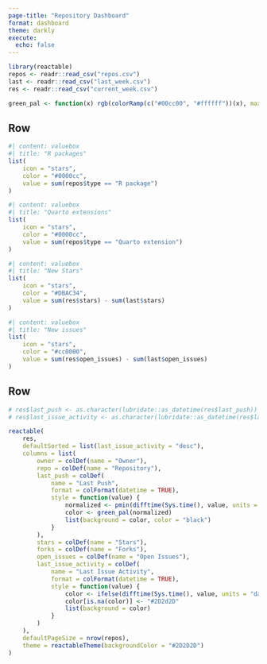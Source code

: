 ```yaml
---
page-title: "Repository Dashboard"
format: dashboard
theme: darkly
execute: 
  echo: false
---
```


```r
library(reactable)
repos <- readr::read_csv("repos.csv")
last <- readr::read_csv("last_week.csv")
res <- readr::read_csv("current_week.csv")

green_pal <- function(x) rgb(colorRamp(c("#00cc00", "#ffffff"))(x), maxColorValue = 255)
```

## Row

```r
#| content: valuebox
#| title: "R packages"
list(
    icon = "stars",
    color = "#0000cc",
    value = sum(repos$type == "R package")
)
```

```r
#| content: valuebox
#| title: "Quarto extensions"
list(
    icon = "stars",
    color = "#0000cc",
    value = sum(repos$type == "Quarto extension")
)
```

```r
#| content: valuebox
#| title: "New Stars"
list(
    icon = "stars",
    color = "#DBAC34",
    value = sum(res$stars) - sum(last$stars)
)
```

```r
#| content: valuebox
#| title: "New issues"
list(
    icon = "stars",
    color = "#cc0000",
    value = sum(res$open_issues) - sum(last$open_issues)
)
```

## Row

```r
# res$last_push <- as.character(lubridate::as_datetime(res$last_push))
# res$last_issue_activity <- as.character(lubridate::as_datetime(res$last_issue_activity))

reactable(
    res,
    defaultSorted = list(last_issue_activity = "desc"),
    columns = list(
        owner = colDef(name = "Owner"),
        repo = colDef(name = "Repository"),
        last_push = colDef(
            name = "Last Push",
            format = colFormat(datetime = TRUE),
            style = function(value) {
                normalized <- pmin(difftime(Sys.time(), value, units = "days") / 365, 1)
                color <- green_pal(normalized)
                list(background = color, color = "black")
            }
        ),
        stars = colDef(name = "Stars"),
        forks = colDef(name = "Forks"),
        open_issues = colDef(name = "Open Issues"),
        last_issue_activity = colDef(
            name = "Last Issue Activity",
            format = colFormat(datetime = TRUE),
            style = function(value) {
                color <- ifelse(difftime(Sys.time(), value, units = "days") <= 7, "#cc0000", "#2D2D2D")
                color[is.na(color)] <- "#2D2d2D"
                list(background = color)
            }
        )
    ),
    defaultPageSize = nrow(repos),
    theme = reactableTheme(backgroundColor = "#2D2D2D")
)
```